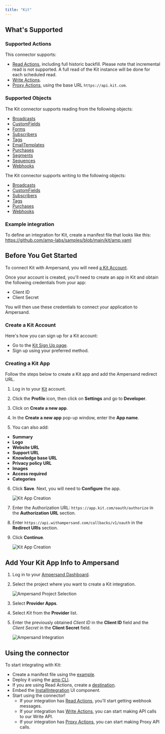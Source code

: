 ```yaml
---
title: "Kit"
---
```

## What's Supported

### Supported Actions

This connector supports:
- [Read Actions](/read-actions), including full historic backfill. Please note that incremental read is not supported. A full read of the Kit instance will be done for each scheduled read.
- [Write Actions](/write-actions).
- [Proxy Actions](/proxy-actions), using the base URL `https://api.kit.com`.

### Supported Objects
The Kit connector supports reading from the following objects: 
- [Broadcasts](https://developers.kit.com/v4#list-broadcasts)
- [CustomFields](https://developers.kit.com/v4#list-custom-fields)
- [Forms](https://developers.kit.com/v4#list-forms)
- [Subscribers](https://developers.kit.com/v4#list-subscribers)
- [Tags](https://developers.kit.com/v4#list-tags)
- [EmailTemplates](https://developers.kit.com/v4#list-email-templates)
- [Purchases](https://developers.kit.com/v4#list-purchases)
- [Segments](https://developers.kit.com/v4#list-segments)
- [Sequences](https://developers.kit.com/v4#list-sequences)
- [Webhooks](https://developers.kit.com/v4#list-webhooks)

The Kit connector supports writing to the following objects:
- [Broadcasts](https://developers.kit.com/v4#create-a-broadcast)
- [CustomFields](https://developers.kit.com/v4#create-a-custom-field)
- [Subscribers](https://developers.kit.com/v4#create-a-subscriber)
- [Tags](https://developers.kit.com/v4#create-a-tag)
- [Purchases](https://developers.kit.com/v4#create-a-purchase)
- [Webhooks](https://developers.kit.com/v4#create-a-webhook)

### Example integration

To define an integration for Kit, create a manifest file that looks like this: https://github.com/amp-labs/samples/blob/main/kit/amp.yaml

## Before You Get Started

To connect Kit with Ampersand, you will need [a Kit Account](https://app.kit.com/users/signup).

Once your account is created, you'll need to create an app in Kit and obtain the following credentials from your app:

- Client ID
- Client Secret

You will then use these credentials to connect your application to Ampersand.

### Create a Kit Account

Here's how you can sign up for a Kit account:

- Go to the [Kit Sign Up page](https://app.kit.com/users/signup).
- Sign up using your preferred method.

### Creating a Kit App

Follow the steps below to create a Kit app and add the Ampersand redirect URL.

1. Log in to your [Kit](https://app.kit.com/users/login) account.

2. Click the **Profile** icon, then click on **Settings** and go to **Developer**.

3. Click on **Create a new app**.

4. In the **Create a new app** pop-up window, enter the **App name**. 

5. You can also add: 

- **Summary**
- **Logo**
- **Website URL**
- **Support URL**
- **Knowledge base URL**
- **Privacy policy URL**
- **Images**
- **Access required**
- **Categories**

6. Click **Save**. Next, you will need to **Configure** the app.

    ![Kit App Creation](/images/provider-guides/kit_OAuth.gif)

7. Enter the Authorization URL: `https://app.kit.com/oauth/authorize` in the **Authorization URL** section.

8. Enter `https://api.withampersand.com/callbacks/v1/oauth` in the **Redirect URIs** section.

9. Click **Continue**.
 
    ![Kit App Creation](/images/provider-guides/kit_configure.gif)

## Add Your Kit App Info to Ampersand

1. Log in to your [Ampersand Dashboard](https://dashboard.withampersand.com).

2. Select the project where you want to create a Kit integration.

    ![Ampersand Project Selection](/images/provider-guides/31a6a12-Ampersand.png)

3. Select **Provider Apps**.

4. Select _Kit_ from the **Provider** list.

5. Enter the previously obtained _Client ID_ in the **Client ID** field and the _Client Secret_ in the **Client Secret** field.

    ![Ampersand Integration](/images/provider-guides/kit.gif)

## Using the connector

To start integrating with Kit:
- Create a manifest file using the [example](https://github.com/amp-labs/samples/blob/main/kit/amp.yaml).
- Deploy it using the [amp CLI](/cli/overview).
- If you are using Read Actions, create a [destination](/destinations).
- Embed the [InstallIntegration](/embeddable-ui-components#install-integration) UI component.
- Start using the connector!
   - If your integration has [Read Actions](/read-actions), you'll start getting webhook messages.
   - If your integration has [Write Actions](/write-actions), you can start making API calls to our Write API.
   - If your integration has [Proxy Actions](/proxy-actions), you can start making Proxy API calls.